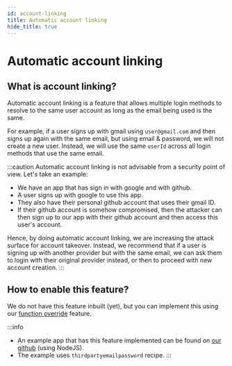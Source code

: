 ```yaml
---
id: account-linking
title: Automatic account linking
hide_title: true
---
```


<!-- COPY DOCS -->
<!-- ./thirdpartyemailpassword/common-customizations/account-linking.mdx -->

# Automatic account linking

## What is account linking?
Automatic account linking is a feature that allows multiple login methods to resolve to the same user account as long as the email being used is the same.

For example, if a user signs up with gmail using `user@gmail.com` and then signs up again with the same email, but using email & password, we will not create a new user. Instead, we will use the same `userId` across all login methods that use the same email.

:::caution
Automatic account linking is not advisable from a security point of view. Let's take an example:
- We have an app that has sign in with google and with github.
- A user signs up with google to use this app.
- They also have their personal github account that uses their gmail ID.
- If their github account is somehow compromised, then the attacker can then sign up to our app with their github account and then access this user's account.

Hence, by doing automatic account linking, we are increasing the attack surface for account takeover. Instead, we recommend that if a user is signing up with another provider but with the same email, we can ask them to login with their original provider instead, or then to proceed with new account creation.
:::

## How to enable this feature?
We do not have this feature inbuilt (yet), but you can implement this using our [function override](../advanced-customizations/backend-functions-override/about) feature.

:::info
- An example app that has this feature implemented can be found on [our github](https://github.com/supertokens/supertokens-auth-react/tree/master/examples/with-account-linking) (using NodeJS).
- The example uses `thirdpartyemailpassword` recipe.
:::
